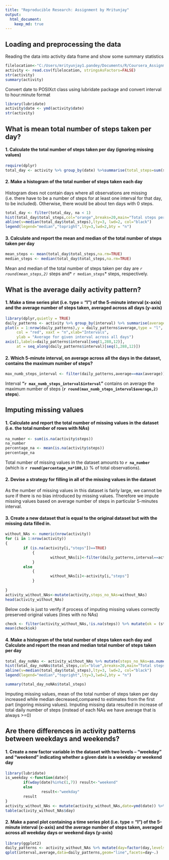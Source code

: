 ```yaml
---
title: "Reproducible Research: Assignment by Mritunjay"
output: 
  html_document:
    keep_md: true
---
```



## Loading and preprocessing the data
Reading the data into activity data frame and show some summary statistics
```r
filelocation<-"C:/Users/mrityunjay1.pandey/Documents/R/Coursera_Assignment/Reproducible Research/Data/activity.csv"
activity <- read.csv(filelocation, stringsAsFactors=FALSE)
str(activity)
summary(activity)
```

Convert date to POSIXct class using lubridate package and convert interval to hour:minute format
```r
library(lubridate)
activity$date <- ymd(activity$date)
str(activity)
```


## What is mean total number of steps taken per day?
#### 1. Calculate the total number of steps taken per day (ignoring missing values)
```r
require(dplyr)
total_day <- activity %>% group_by(date) %>%summarise(total_steps=sum(steps,na.rm=TRUE),na=mean(is.na(steps))) %>% print
```

####  2. Make a histogram of the total number of steps taken each day

Histogram does not contain days where all observations are missing (i.e. there have to be a number of steps for at least one interval for that day, to be included). Otherwise, there would be about ten days with 0 steps.  
```r
total_day <- filter(total_day, na < 1)
hist(total_day$total_steps,col="orange",breaks=20,main="Total steps per day",xlab="Steps per day")
abline(v=median(total_day$total_steps),lty=3, lwd=2, col="black")
legend(legend="median","topright",lty=3,lwd=2,bty = "n")
```

#### 3. Calculate and report the mean and median of the total number of steps taken per day

```r
mean_steps <- mean(total_day$total_steps,na.rm=TRUE)
median_steps <- median(total_day$total_steps,na.rm=TRUE)
```
Mean and median of the total number of steps taken per day are *`r round(mean_steps,2)`* steps and* `r median_steps`* steps, respectively.

## What is the average daily activity pattern?

#### 1. Make a time series plot (i.e. type = "l") of the 5-minute interval (x-axis) and the average number of steps taken, averaged across all days (y-axis)  

```r
library(dplyr,quietly = TRUE)
daily_patterns <- activity %>% group_by(interval) %>% summarise(average=mean(steps,na.rm=TRUE))
plot(x = 1:nrow(daily_patterns),y = daily_patterns$average,type = "l",
     col = "red", xaxt = "n",xlab="Intervals", 
     ylab = "Average for given interval across all days")
axis(1,labels=daily_patterns$interval[seq(1,288,12)],
     at = seq_along(daily_patterns$interval)[seq(1,288,12)])
```

#### 2. Which 5-minute interval, on average across all the days in the dataset, contains the maximum number of steps?
```r
max_numb_steps_interval <- filter(daily_patterns,average==max(average))
```

Interval **"`r max_numb_steps_interval$interval`"** contains on average the maximum number of steps (**`r round(max_numb_steps_interval$average,2)` steps**).

## Imputing missing values

#### 1. Calculate and report the total number of missing values in the dataset (i.e. the total number of rows with NAs)

```r
na_number <- sum(is.na(activity$steps))
na_number
percentage_na <- mean(is.na(activity$steps))
percentage_na
```
Total number of missing values in the dataset amounts to **`r na_number` ** (which is **`r round(percentage_na*100,1)`** % of total observations).

#### 2. Devise a strategy for filling in all of the missing values in the dataset

As the number of missing values in this dataset is fairly large, we cannot be sure if there is no bias introduced by missing values. Therefore we impute missing values based on average number of steps in particular 5-minutes interval. 

#### 3. Create a new dataset that is equal to the original dataset but with the missing data filled in.
```r
without_NAs <- numeric(nrow(activity))
for (i in 1:nrow(activity))
{
        if (is.na(activity[i,"steps"])==TRUE)
            {
                    without_NAs[i]<-filter(daily_patterns,interval==activity[i,"interval"]) %>% select(average)
            } 
        else
            {
                    without_NAs[i]<-activity[i,"steps"]
            }
                    
}
activity_without_NAs<-mutate(activity,steps_no_NAs=without_NAs)
head(activity_without_NAs)
```

Below code is just to verify if process of imputing missing values correctly preserved original values (lines with no NAs)   
```r
check <- filter(activity_without_NAs,!is.na(steps)) %>% mutate(ok = (steps==steps_no_NAs))
mean(check$ok)
```

#### 4. Make a histogram of the total number of steps taken each day and Calculate and report the mean and median total number of steps taken per day

```r
total_day_noNAs <- activity_without_NAs %>% mutate(steps_no_NAs=as.numeric(steps_no_NAs)) %>% group_by(date) %>% summarise(total_steps=sum(steps_no_NAs))
hist(total_day_noNAs$total_steps,col="blue",breaks=20,main="Total steps per day",xlab="Steps per day")
abline(v=median(total_day$total_steps),lty=3, lwd=2, col="black")
legend(legend="median","topright",lty=3,lwd=2,bty = "n")
```

```r
summary(total_day_noNAs$total_steps)
```

Imputing missing values, mean of the total number of steps taken per day  increased while median decreased,compared to estimates from the first part (ingoring missing values). Imputing missing data resulted in increase of total daily number of steps (instead of each NAs we have average that is always >=0)

## Are there differences in activity patterns between weekdays and weekends?

#### 1. Create a new factor variable in the dataset with two levels – “weekday” and “weekend” indicating whether a given date is a weekday or weekend day

```r
library(lubridate)
is_weekday <-function(date){
        if(wday(date)%in%c(1,7)) result<-"weekend"
        else
                result<-"weekday"
        result
}
activity_without_NAs <- mutate(activity_without_NAs,date=ymd(date)) %>% mutate(day=sapply(date,is_weekday))
table(activity_without_NAs$day)
```

#### 2. Make a panel plot containing a time series plot (i.e. type = "l") of the 5-minute interval (x-axis) and the average number of steps taken, averaged across all weekday days or weekend days (y-axis)


```r
library(ggplot2)
daily_patterns <- activity_without_NAs %>% mutate(day=factor(day,levels=c("weekend","weekday")),steps_no_NAs=as.numeric(steps_no_NAs)) %>% group_by(interval,day) %>% summarise(average=mean(steps_no_NAs))
qplot(interval,average,data=daily_patterns,geom="line",facets=day~.)
```
